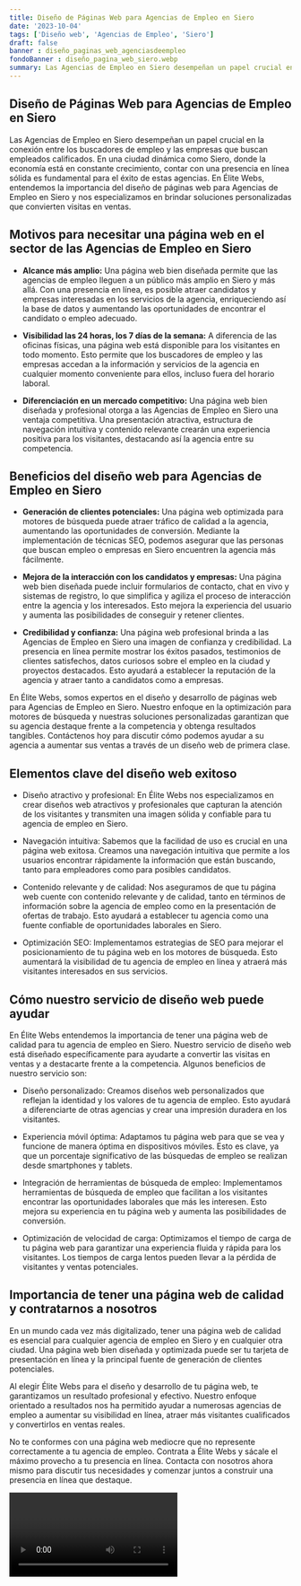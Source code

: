 ```yaml
---
title: Diseño de Páginas Web para Agencias de Empleo en Siero
date: '2023-10-04'
tags: ['Diseño web', 'Agencias de Empleo', 'Siero']
draft: false
banner : diseño_paginas_web_agenciasdeempleo
fondoBanner : diseño_pagina_web_siero.webp
summary: Las Agencias de Empleo en Siero desempeñan un papel crucial en la conexión entre los buscadores de empleo y las empresas que buscan empleados calificados. En una ciudad dinámica como Siero, donde la economía está en constante crecimiento, contar con una presencia en línea sólida es fundamental para el éxito de estas agencias. En Élite Webs, entendemos la importancia del diseño de páginas web para Agencias de Empleo en Siero y nos especializamos en brindar soluciones personalizadas que convierten visitas en ventas.
---
```


## Diseño de Páginas Web para Agencias de Empleo en Siero

Las Agencias de Empleo en Siero desempeñan un papel crucial en la conexión entre los buscadores de empleo y las empresas que buscan empleados calificados. En una ciudad dinámica como Siero, donde la economía está en constante crecimiento, contar con una presencia en línea sólida es fundamental para el éxito de estas agencias. En Élite Webs, entendemos la importancia del diseño de páginas web para Agencias de Empleo en Siero y nos especializamos en brindar soluciones personalizadas que convierten visitas en ventas.

## Motivos para necesitar una página web en el sector de las Agencias de Empleo en Siero

- **Alcance más amplio:** Una página web bien diseñada permite que las agencias de empleo lleguen a un público más amplio en Siero y más allá. Con una presencia en línea, es posible atraer candidatos y empresas interesadas en los servicios de la agencia, enriqueciendo así la base de datos y aumentando las oportunidades de encontrar el candidato o empleo adecuado.

- **Visibilidad las 24 horas, los 7 días de la semana:** A diferencia de las oficinas físicas, una página web está disponible para los visitantes en todo momento. Esto permite que los buscadores de empleo y las empresas accedan a la información y servicios de la agencia en cualquier momento conveniente para ellos, incluso fuera del horario laboral.

- **Diferenciación en un mercado competitivo:** Una página web bien diseñada y profesional otorga a las Agencias de Empleo en Siero una ventaja competitiva. Una presentación atractiva, estructura de navegación intuitiva y contenido relevante crearán una experiencia positiva para los visitantes, destacando así la agencia entre su competencia.

## Beneficios del diseño web para Agencias de Empleo en Siero

- **Generación de clientes potenciales:** Una página web optimizada para motores de búsqueda puede atraer tráfico de calidad a la agencia, aumentando las oportunidades de conversión. Mediante la implementación de técnicas SEO, podemos asegurar que las personas que buscan empleo o empresas en Siero encuentren la agencia más fácilmente.

- **Mejora de la interacción con los candidatos y empresas:** Una página web bien diseñada puede incluir formularios de contacto, chat en vivo y sistemas de registro, lo que simplifica y agiliza el proceso de interacción entre la agencia y los interesados. Esto mejora la experiencia del usuario y aumenta las posibilidades de conseguir y retener clientes.

- **Credibilidad y confianza:** Una página web profesional brinda a las Agencias de Empleo en Siero una imagen de confianza y credibilidad. La presencia en línea permite mostrar los éxitos pasados, testimonios de clientes satisfechos, datos curiosos sobre el empleo en la ciudad y proyectos destacados. Esto ayudará a establecer la reputación de la agencia y atraer tanto a candidatos como a empresas.

En Élite Webs, somos expertos en el diseño y desarrollo de páginas web para Agencias de Empleo en Siero. Nuestro enfoque en la optimización para motores de búsqueda y nuestras soluciones personalizadas garantizan que su agencia destaque frente a la competencia y obtenga resultados tangibles. Contáctenos hoy para discutir cómo podemos ayudar a su agencia a aumentar sus ventas a través de un diseño web de primera clase.

<GifSeo />

<Cta />

## Elementos clave del diseño web exitoso

- Diseño atractivo y profesional: En Élite Webs nos especializamos en crear diseños web atractivos y profesionales que capturan la atención de los visitantes y transmiten una imagen sólida y confiable para tu agencia de empleo en Siero.

- Navegación intuitiva: Sabemos que la facilidad de uso es crucial en una página web exitosa. Creamos una navegación intuitiva que permite a los usuarios encontrar rápidamente la información que están buscando, tanto para empleadores como para posibles candidatos.

- Contenido relevante y de calidad: Nos aseguramos de que tu página web cuente con contenido relevante y de calidad, tanto en términos de información sobre la agencia de empleo como en la presentación de ofertas de trabajo. Esto ayudará a establecer tu agencia como una fuente confiable de oportunidades laborales en Siero.

- Optimización SEO: Implementamos estrategias de SEO para mejorar el posicionamiento de tu página web en los motores de búsqueda. Esto aumentará la visibilidad de tu agencia de empleo en línea y atraerá más visitantes interesados en sus servicios.

## Cómo nuestro servicio de diseño web puede ayudar

En Élite Webs entendemos la importancia de tener una página web de calidad para tu agencia de empleo en Siero. Nuestro servicio de diseño web está diseñado específicamente para ayudarte a convertir las visitas en ventas y a destacarte frente a la competencia. Algunos beneficios de nuestro servicio son:

- Diseño personalizado: Creamos diseños web personalizados que reflejan la identidad y los valores de tu agencia de empleo. Esto ayudará a diferenciarte de otras agencias y crear una impresión duradera en los visitantes.

- Experiencia móvil óptima: Adaptamos tu página web para que se vea y funcione de manera óptima en dispositivos móviles. Esto es clave, ya que un porcentaje significativo de las búsquedas de empleo se realizan desde smartphones y tablets.

- Integración de herramientas de búsqueda de empleo: Implementamos herramientas de búsqueda de empleo que facilitan a los visitantes encontrar las oportunidades laborales que más les interesen. Esto mejora su experiencia en tu página web y aumenta las posibilidades de conversión.

- Optimización de velocidad de carga: Optimizamos el tiempo de carga de tu página web para garantizar una experiencia fluida y rápida para los visitantes. Los tiempos de carga lentos pueden llevar a la pérdida de visitantes y ventas potenciales.

## Importancia de tener una página web de calidad y contratarnos a nosotros

En un mundo cada vez más digitalizado, tener una página web de calidad es esencial para cualquier agencia de empleo en Siero y en cualquier otra ciudad. Una página web bien diseñada y optimizada puede ser tu tarjeta de presentación en línea y la principal fuente de generación de clientes potenciales.

Al elegir Élite Webs para el diseño y desarrollo de tu página web, te garantizamos un resultado profesional y efectivo. Nuestro enfoque orientado a resultados nos ha permitido ayudar a numerosas agencias de empleo a aumentar su visibilidad en línea, atraer más visitantes cualificados y convertirlos en ventas reales.

No te conformes con una página web mediocre que no represente correctamente a tu agencia de empleo. Contrata a Élite Webs y sácale el máximo provecho a tu presencia en línea. Contacta con nosotros ahora mismo para discutir tus necesidades y comenzar juntos a construir una presencia en línea que destaque.

<Video />

<CtaBot job='Agencias de Empleo' city='Siero'/>

<Gmaps query='Siero+españa+maps' />